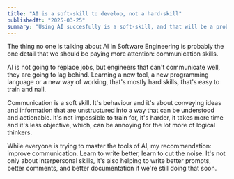 ```yaml
---
title: "AI is a soft-skill to develop, not a hard-skill"
publishedAt: "2025-03-25"
summary: "Using AI succesfully is a soft-skill, and that will be a problem."
---
```


The thing no one is talking about AI in Software Engineering is probably the one detail that we should be paying more attention: communication skills.

AI is not going to replace jobs, but engineers that can't communicate well, they are going to lag behind. Learning a new tool, a new programming language or a new way of working, that's mostly hard skills, that's easy to train and nail.

Communication is a soft skill. It's behaviour and it's about conveying ideas and information that are unstructured into a way that can be understood and actionable. It's not impossible to train for, it's harder, it takes more time and it's less objective, which, can be annoying for the lot more of logical thinkers.

While everyone is trying to master the tools of AI, my recommendation: improve communication. Learn to write better, learn to cut the noise. It's not only about interpersonal skills, it's also helping to write better prompts, better comments, and better documentation if we're still doing that soon.
